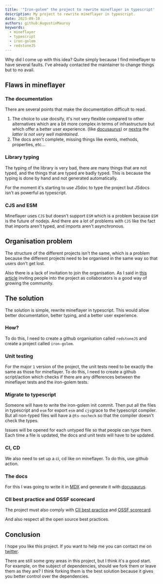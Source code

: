 ```yaml
---
title: '"Iron-golem" the project to rewrite mineflayer in typescript'
description: My project to rewrite mineflayer in typescript.
date: 2023-09-10
authors: github:AugustinMauroy
keywords:
  - mineflayer
  - typescript
  - iron-golem
  - redstoneJS
---
```


Why did I come up with this idea? Quite simply because I find mineflayer to have several faults. I've already contacted the maintainer to change things but to no avail.

## Flaws in mineflayer

### The documentation

There are several points that make the documentation difficult to read.

1. The choice to use docsify, it's not very flexible compared to other alternatives which are a bit more complex in terms of infrastructure but which offer a better user experience. (like [docusaurus](https://docusaurus.io/)) or [nextra](https://nextra.site/) _the latter is not very well maintained_.
2. The docs aren't complete, missing things like events, methods, properties, etc...

### Library typing

The typing of the library is very bad, there are many things that are not typed, and the things that are typed are badly typed. This is because the typing is done by hand and not generated automatically.

For the moment it's starting to use JSdoc to type the project but JSdocs isn't as powerful as typescript.

### CJS and ESM

Mineflayer uses `CJS` but doesn't support `ESM` which is a problem because `ESM` is the future of nodejs. And there are a lot of problems with `CJS` like the fact that imports aren't typed, and imports aren't asynchronous.

## Organisation problem

The structure of the different projects isn't the same, which is a problem because the different projects need to be organised in the same way so that users don't get lost.

Also there is a lack of invitation to join the organisation. As I said in [this article](https://opensource.guide/fr/building-community/#partager-la-propriété-de-votre-projet) inviting people into the project as collaborators is a good way of growing the community.

## The solution

The solution is simple, rewrite mineflayer in typescript. This would allow better documentation, better typing, and a better user experience.

### How?

To do this, I need to create a github organisation called `redstoneJS` and create a project called `iron-golem`.

### Unit testing

For the major `1` version of the project, the unit tests need to be exactly the same as those for mineflayer. To do this, I need to create a github script/action which checks if there are any differences between the mineflayer tests and the iron-golem tests.

### Migrate to typescript

Someone will have to write the iron-golem init commit. Then put all the files in typescript and `esm` for export `esm` and `cjs`grace to the typescript compiler. But all non-typed files will have a `@ts-nocheck` so that the compiler doesn't check the types.

Issues will be opened for each untyped file so that people can type them. Each time a file is updated, the docs and unit tests will have to be updated.

### CI, CD

We also need to set up a ci, cd like on mineflayer. To do this, use github action.

### The docs

For this I was going to write it in [MDX](https://mdxjs.com/) and generate it with [docusaurus](https://docusaurus.io/).

### CII best practice and OSSF scorecard

The project must also comply with [CII best practice](https://bestpractices.coreinfrastructure.org/fr) and [OSSF scorecard](https://github.com/ossf/scorecard).

And also respect all the open source best practices.

## Conclusion

I hope you like this project. If you want to help me you can contact me on [twitter](https://twitter.com/_August1_).

There are still some grey areas in this project, but I think it's a good start. For example, on the subject of dependencies, should we fork them or leave them as they are? I think forking them is the best solution because it gives you better control over the dependencies.
